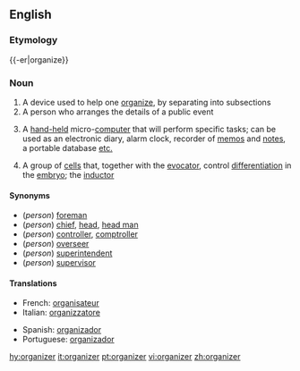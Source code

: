 {{wikipedia|dab=organizer}}
==English==
{{wikipedia}}
===Etymology===
{{-er|organize}}

===Noun===
{{en-noun}}

# A device used to help one [[organize]], by separating into subsections
# A person who arranges the details of a public event
# {{computing}} A [[hand-held]] micro-[[computer]] that will perform specific tasks; can be used as an electronic diary, alarm clock, recorder of [[memo]]s and [[note]]s, a portable database [[etc.]]
#{{medicine}} A group of [[cell]]s that, together with the [[evocator]], control [[differentiation]] in the [[embryo]]; the [[inductor]]

====Synonyms====
* (''person'') [[foreman]]
* (''person'') [[chief]], [[head]], [[head man]]
* (''person'') [[controller]], [[comptroller]]
* (''person'') [[overseer]]
* (''person'') [[superintendent]]
* (''person'') [[supervisor]]

====Translations====
{{trans-top|person arranging public events}}
* French: [[organisateur]] {{m}} 
* Italian: [[organizzatore]] {{m}}
{{trans-mid}}
* Spanish: [[organizador]] {{m}} 
* Portuguese: [[organizador]] {{m}} 
{{trans-bottom}}

[[hy:organizer]]
[[it:organizer]]
[[pt:organizer]]
[[vi:organizer]]
[[zh:organizer]]
